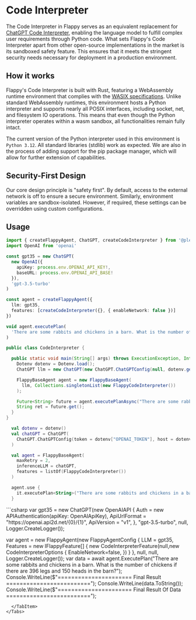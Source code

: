
# Code Interpreter

The Code Interpreter in Flappy serves as an equivalent replacement for [ChatGPT Code Interpreter](https://openai.com/blog/chatgpt-plugins#code-interpreter), enabling the language model to fulfill complex user requirements through Python code. What sets Flappy's Code Interpreter apart from other open-source implementations in the market is its sandboxed safety feature. This ensures that it meets the stringent security needs necessary for deployment in a production environment.

## How it works

Flappy's Code Interpreter is built with Rust, featuring a WebAssembly runtime environment that complies with the [WASIX specifications](https://wasix.org/docs/api-reference). Unlike standard WebAssembly runtimes, this environment hosts a Python interpreter and supports nearly all POSIX interfaces, including socket, net, and filesystem IO operations. This means that even though the Python interpreter operates within a wasm sandbox, all functionalities remain fully intact.

The current version of the Python interpreter used in this environment is `Python 3.12`. All standard libraries (stdlib) work as expected. We are also in the process of adding support for the pip package manager, which will allow for further extension of capabilities.

## Security-First Design

Our core design principle is "safety first". By default, access to the external network is off to ensure a secure environment. Similarly, environment variables are sandbox-isolated. However, if required, these settings can be overridden using custom configurations.

## Usage

<Tabs>
  <TabItem value="nodejs" label="NodeJS (TypeScript)" default>

```ts
import { createFlappyAgent, ChatGPT, createCodeInterpreter } from '@pleisto/node-flappy'
import OpenAI from 'openai'

const gpt35 = new ChatGPT(
  new OpenAI({
    apiKey: process.env.OPENAI_API_KEY!,
    baseURL: process.env.OPENAI_API_BASE!
  }),
  'gpt-3.5-turbo'
)

const agent = createFlappyAgent({
  llm: gpt35,
  features: [createCodeInterpreter({}, { enableNetwork: false })]
})

void agent.executePlan(
  'There are some rabbits and chickens in a barn. What is the number of chickens if there are 396 legs  and 150 heads in the barn?'
)
```

  </TabItem>
  <TabItem value="java" label="Java" default>

```java
public class CodeInterpreter {

  public static void main(String[] args) throws ExecutionException, InterruptedException {
    Dotenv dotenv = Dotenv.load();
    ChatGPT llm = new ChatGPT(new ChatGPT.ChatGPTConfig(null, dotenv.get("OPENAI_TOKEN"), dotenv.get("OPENAI_API_BASE")));

    FlappyBaseAgent agent = new FlappyBaseAgent(
      llm, Collections.singletonList(new FlappyCodeInterpreter())
    );

    Future<String> future = agent.executePlanAsync("There are some rabbits and chickens in a barn. What is the number of chickens if there are 396 legs and 150 heads in the barn?");
    String ret = future.get();
  }
}
```


  </TabItem>
  <TabItem value="kotlin" label="Kotlin" default>

```kotlin
  val dotenv = dotenv()
  val chatGPT = ChatGPT(
    ChatGPT.ChatGPTConfig(token = dotenv["OPENAI_TOKEN"], host = dotenv["OPENAI_API_BASE"])
  )

  val agent = FlappyBaseAgent(
    maxRetry = 2,
    inferenceLLM = chatGPT,
    features = listOf(FlappyCodeInterpreter())
  )

  agent.use {
    it.executePlan<String>("There are some rabbits and chickens in a barn. What is the number of chickens if there are 396 legs and 150 heads in the barn?")
  }
```

  </TabItem>
  <TabItem value="csharp" label="C#" default>
```csharp
var gpt35 = new ChatGPT(new OpenAIAPI
{
  Auth = new APIAuthentication(apiKey: OpenAIApiKey),
  ApiUrlFormat = "https://openai.api2d.net/{0}/{1}",
  ApiVersion = "v1",
}, "gpt-3.5-turbo", null, Logger.CreateLogger<ChatGPT>());

var agent = new FlappyAgent(new FlappyAgentConfig
{
  LLM = gpt35,
  Features = new IFlappyFeature[]
   {
     new CodeInterpreterFeature(null,new CodeInterpreterOptions
     {
        EnableNetwork=false,
     })
   }
}, null, null, Logger.CreateLogger<FlappyAgent>());
var data = await agent.ExecutePlan("There are some rabbits and chickens in a barn. What is the number of chickens if there are 396 legs and 150 heads in the barn?");
Console.WriteLine($"====================== Final Result =========================");
Console.WriteLine(data.ToString());
Console.WriteLine($"====================== Final Result Of Data =========================");
```
  </TabItem>
</Tabs>
